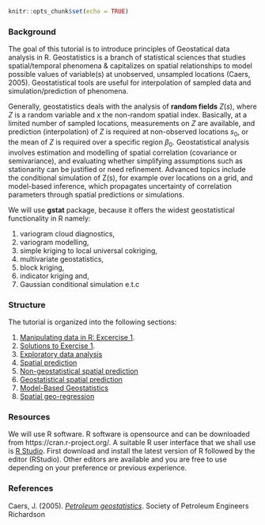 
```r
knitr::opts_chunk$set(echo = TRUE)
```



### Background

The goal of this tutorial is to introduce principles of Geostatical data analysis in R. Geostatistics is a branch of statistical sciences that studies spatial/temporal phenomena & capitalizes on spatial relationships to model possible values of variable(s) at unobserved, unsampled locations (Caers, 2005). Geostatistical tools are useful for interpolation of sampled data and simulation/prediction of phenomena. 

Generally, geostatistics deals with the analysis of **random fields** $Z(s)$, where *Z* is a random variable and *x* the non-random spatial index. Basically, at a limited number of sampled locations, measurements on *Z* are available,
and prediction (interpolation) of *Z* is required at non-observed locations
$s_0$, or the mean of *Z* is required over a specific region $\beta_0$. Geostatistical analysis involves estimation and modelling of spatial correlation (covariance or semivariance), and evaluating whether simplifying assumptions such as stationarity can be justified or need refinement. Advanced topics include the conditional simulation of Z(s), for example over locations on a grid, and model-based inference, which propagates uncertainty of correlation parameters through spatial predictions or simulations.

We will use **gstat** package, because it offers the widest geostatistical functionality in R namely: 

1. variogram cloud diagnostics, 
2. variogram modelling, 
3. simple kriging to local universal cokriging, 
4. multivariate geostatistics, 
5. block kriging, 
6. indicator kriging and, 
7. Gaussian conditional simulation e.t.c

### Structure

The tutorial is organized into the following sections:

1. [Manipulating data in R: Excercise 1](ex1_intro2R.html).
2. [Solutions to Exercise 1](ex1_intro2R_answers.html).
3. [Exploratory data analysis](lesson1.html) 
5. [Spatial prediction](lesson2.html)
5. [Non-geostatistical spatial prediction](lesson3.html)
6. [Geostatistical spatial prediction](lesson4.html)
7. [Model-Based Geostatistics](lesson5.html)
8. [Spatial geo-regression](lesson6.html)

### Resources

We will use R software. R software is opensource and can be downloaded from https://cran.r-project.org/. A suitable R user interface that we shall use is [R Studio](https://rstudio.com/products/rstudio/download/). First download and install the latest version of R followed by the editor (RStudio). Other editors are available and you are free to use depending on your preference or previous experience.

### References

Caers, J. (2005). [*Petroleum geostatistics*](https://store.spe.org/Petroleum-Geostatistics-P45.aspx). Society of Petroleum Engineers Richardson